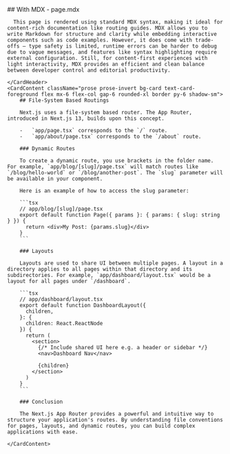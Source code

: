 
<Card className="flex flex-col">
    <CardHeader>
      ## With MDX - page.mdx
     
      This page is rendered using standard MDX syntax, making it ideal for content-rich documentation like routing guides. MDX allows you to write Markdown for structure and clarity while embedding interactive components such as code examples. However, it does come with trade-offs — type safety is limited, runtime errors can be harder to debug due to vague messages, and features like syntax highlighting require external configuration. Still, for content-first experiences with light interactivity, MDX provides an efficient and clean balance between developer control and editorial productivity.
    
    </CardHeader>
    <CardContent className="prose prose-invert bg-card text-card-foreground flex mx-6 flex-col gap-6 rounded-xl border py-6 shadow-sm">
        ## File-System Based Routings

        Next.js uses a file-system based router. The App Router, introduced in Next.js 13, builds upon this concept.

        -   `app/page.tsx` corresponds to the `/` route.
        -   `app/about/page.tsx` corresponds to the `/about` route.

        ### Dynamic Routes  

        To create a dynamic route, you use brackets in the folder name. For example, `app/blog/[slug]/page.tsx` will match routes like `/blog/hello-world` or `/blog/another-post`. The `slug` parameter will be available in your component.

        Here is an example of how to access the slug parameter:

        ```tsx
        // app/blog/[slug]/page.tsx
        export default function Page({ params }: { params: { slug: string } }) {
          return <div>My Post: {params.slug}</div>
        }
        ```

        ### Layouts

        Layouts are used to share UI between multiple pages. A layout in a directory applies to all pages within that directory and its subdirectories. For example, `app/dashboard/layout.tsx` would be a layout for all pages under `/dashboard`.

        ```tsx
        // app/dashboard/layout.tsx
        export default function DashboardLayout({
          children,
        }: {
          children: React.ReactNode
        }) {
          return (
            <section>
              {/* Include shared UI here e.g. a header or sidebar */}
              <nav>Dashboard Nav</nav>

              {children}
            </section>
          )
        }
        ```

        ### Conclusion

        The Next.js App Router provides a powerful and intuitive way to structure your application's routes. By understanding file conventions for pages, layouts, and dynamic routes, you can build complex applications with ease.

    </CardContent>
</Card>